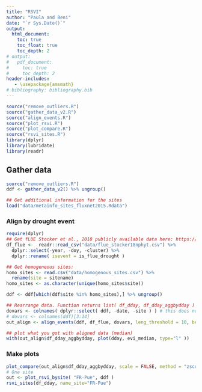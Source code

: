 ```yaml
---
title: "RSVI"
author: "Paula and Beni"
date: "`r Sys.Date()`"
output:
  html_document:
    toc: true
    toc_float: true
    toc_depth: 2
# output:
#   pdf_document:
#     toc: true
#     toc_depth: 2
header-includes:
   - \usepackage{amsmath}
# bibliography: bibliography.bib
---
```


```r
source("remove_outliers.R")
source("gather_data_v2.R")
source("align_events.R")
source("plot_rsvi.R")
source("plot_compare.R")
source("rsvi_sites.R")
library(dplyr)
library(lubridate)
library(readr)
```

## Gather data

```r
source("remove_outliers.R")
ddf <- gather_data_v2() %>% ungroup()

## Get additional information for the sites
load("data/metainfo_sites_fluxnet2015.Rdata")
```

### Align by drought event

```r
require(dplyr)
## Get fLUE Stocker et al., 2018 publicly available data here: https://zenodo.org/record/1158524#.W_bNMZNKjOQ
df_flue <-  readr::read_csv("data/flue_stocker18nphyt.csv") %>% 
  dplyr::select(-year, -doy, -cluster) %>% 
  dplyr::rename( isevent = is_flue_drought )

## Get homogeneous sites:
homo_sites <- read.csv("data/homogenous_sites.csv") %>% 
  rename(site = sitename)  
homo_sites <- as.character(unique(homo_sites$site))

ddf <- ddf[which(ddf$site %in% homo_sites),] %>% ungroup()

## Rearrange data. Function returns list( df_dday, df_dday_aggbydday )
dovars <- colnames( dplyr::select( ddf, -date, -site ) ) # this does not necessarily work with the data's column names you have in 'ddf'
# dovars <- colnames(ddf)[3:14]
out_align <- align_events(ddf, df_flue, dovars, leng_threshold = 10, before=20, after=60, nbins=8, do_norm=TRUE )

## plot what you got with aligned data (median)
with(out_align$df_dday_aggbydday, plot(dday, evi_median, type="l" ))
```

### Make plots

```r
plot_compare(out_align$df_dday_aggbydday, scale = FALSE, method = "zscore")
# One site
out <- plot_rsvi_bysite( "FR-Pue", ddf )
rsvi_sites(df_dday, name_site="FR-Pue")
```
